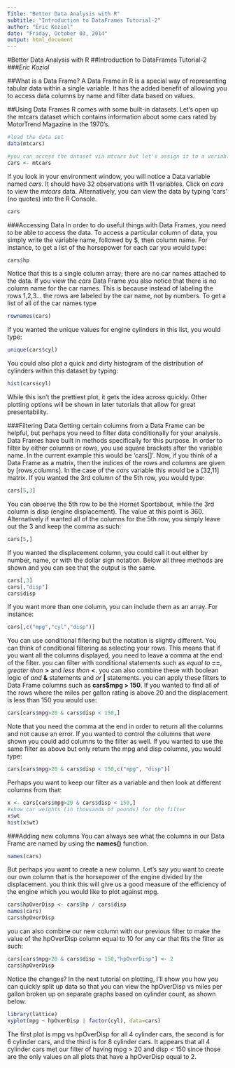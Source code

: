 ```yaml
---
Title: "Better Data Analysis with R"
subtitle: "Introduction to DataFrames Tutorial-2"
author: "Eric Koziol"
date: "Friday, October 03, 2014"
output: html_document
---
```

#Better Data Analysis with R
##Introduction to DataFrames Tutorial-2
###*Eric Koziol*


##What is a Data Frame?
A Data Frame in R is a special way of representing tabular data within a single variable.  It has the added benefit of allowing you to access data columns by name and filter data based on values.

##Using Data Frames
R comes with some built-in datasets.  Let's open up the mtcars dataset which contains information about some cars rated by MotorTrend Magazine in the 1970's.

```r
#load the data set
data(mtcars)

#you can access the dataset via mtcars but let's assign it to a variable to view some of the data
cars <- mtcars
```

If you look in your environment window, you will notice a  Data variable named *cars*.  It should have 32 observations with 11 variables.  Click on *cars* to view the *mtcars* data. Alternatively, you can view the data by typing 'cars' (no quotes) into the R Console.

```r
cars
```

###Accessing Data
In order to do useful things with Data Frames, you need to be able to access the data.  To access a particular column of data, you simply write the variable name, followed by $, then column name.  For instance, to get a list of the horsepower for each car you would type:

```r
cars$hp
```

Notice that this is a single column array; there are no car names attached to the data.  If you view the 
*cars* Data Frame you also notice that there is no column name for the car names.  This is because instead of labeling the rows 1,2,3... the rows are labeled by the car name, not by numbers.  To get a list of all of the car names type

```r
rownames(cars)
```

If you wanted the unique values for engine cylinders in this list, you would type:

```r
unique(cars$cyl)
```

You could also plot a quick and dirty histogram of the distribution of cylinders within this dataset by typing:

```r
hist(cars$cyl)
```

While this isn't the prettiest plot, it gets the idea across quickly.  Other plotting options will be shown in later tutorials that allow for great presentability.

###Filtering Data
Getting certain columns from a Data Frame can be helpful, but perhaps you need to filter data conditionally for your analysis.  Data Frames have built in methods specifically for this purpose.  In order to filter by either columns or rows, you use square brackets after the variable name.  In the current example this would be 'cars[]'.  Now, if you think of a Data Frame as a matrix, then the indices of the rows and columns are given by [rows,columns].  In the case of the *cars* variable this would be a [32,11] matrix. If you wanted the 3rd column of the 5th row, you would type:

```r
cars[5,3]
```

You can observe the 5th row to be the Hornet Sportabout, while the 3rd column is disp (engine displacement).  The value at this point is 360.  Alternatively if wanted all of the columns for the 5th row, you simply leave out the 3 and keep the comma as such:

```r
cars[5,]
```

If you wanted the displacement column, you could call it out either by number, name, or with the dollar sign notation.  Below all three methods are shown and you can see that the output is the same.

```r
cars[,3]
cars[,"disp"]
cars$disp
```

If you want more than one column, you can include them as an array.  For instance:

```r
cars[,c("mpg","cyl","disp")]
```

You can use conditional filtering but the notation is slightly different.  You can think of conditional filtering as selecting your rows.  This means that if you want all the columns displayed, you need to leave a comma at the end of the filter.  you can filter with conditional statements such as *equal to* **==**, *greater than* **>** and *less than* **<**.  you can also combine these with boolean logic of *and* **&** statements and *or* **|** statements.  you can apply these filters to Data Frame columns such as **cars$mpg > 150**.  If you wanted to find all of the rows where the miles per gallon rating is above 20 and the displacement is less than 150 you would use:

```r
cars[cars$mpg>20 & cars$disp < 150,]
```

Note that you need the comma at the end in order to return all the columns and not cause an error.  If you wanted to control the columns that were shown you could add columns to the filter as well.  If you wanted to use the same filter as above but only return the mpg and disp columns, you would type:

```r
cars[cars$mpg>20 & cars$disp < 150,c("mpg", "disp")]
```

Perhaps you want to keep our filter as a variable and then look at different columns from that:

```r
x <- cars[cars$mpg>20 & cars$disp < 150,]
#show car weights (in thousands of pounds) for the filter
x$wt
hist(x$wt)
```

###Adding new columns
You can always see what the columns in our Data Frame are named by using the **names()** function.

```r
names(cars)
```

But perhaps you want to create a new column.  Let's say you want to create our own column that is the horsepower of the engine divided by the displacement.  you think this will give us a good measure of the efficiency of the engine which you would like to plot against mpg.

```r
cars$hpOverDisp <- cars$hp / cars$disp
names(cars)
cars$hpOverDisp
```

you can also combine our new column with our previous filter to make the value of the hpOverDisp column equal to 10 for any car that fits the filter as such:

```r
cars[cars$mpg>20 & cars$disp < 150,"hpOverDisp"] <- 2
cars$hpOverDisp
```

Notice the changes?  In the next tutorial on plotting, I'll show you how you can quickly split up data so that you can view the hpOverDisp vs miles per gallon broken up on separate graphs based on cylinder count, as shown below.

```r
library(lattice)
xyplot(mpg ~ hpOverDisp | factor(cyl), data=cars)

```

The first plot is mpg vs hpOverDisp for all 4 cylinder cars, the second is for 6 cylinder cars, and the third is for 8 cylinder cars.  It appears that all 4 cylinder cars met our filter of having mpg > 20 and disp < 150 since those are the only values on all plots that have a hpOverDisp equal to 2.